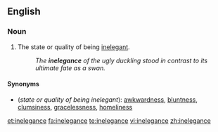 ==English==

===Noun===
{{en-noun|-|s}}

# The state or quality of being [[inelegant]].
#:''The '''inelegance''' of the ugly duckling stood in contrast to its ultimate fate as a swan.''

====Synonyms====
*(''state or quality of being inelegant''): [[awkwardness]], [[bluntness]], [[clumsiness]], [[gracelessness]], [[homeliness]]

[[et:inelegance]]
[[fa:inelegance]]
[[te:inelegance]]
[[vi:inelegance]]
[[zh:inelegance]]